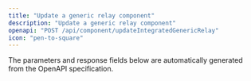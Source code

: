 ```yaml
---
title: "Update a generic relay component"
description: "Update a generic relay component"
openapi: "POST /api/component/updateIntegratedGenericRelay"
icon: "pen-to-square"
---
```


<Note>
The parameters and response fields below are automatically generated from the OpenAPI specification.
</Note>
